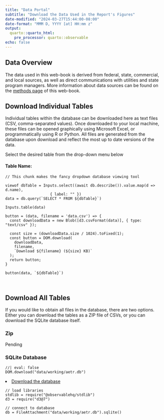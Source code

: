 ```yaml
---
title: "Data Portal"
subtitle: "Download the Data Used in the Report's Figures"
date-modified: "2024-03-27T15:44:00-08:00"
date-format: "MMM D, YYYY [at] HH:mm z"
output:
  quarto::quarto_html:
    pre_processor: quarto::observable
echo: false
---
```



## Data Overview
The data used in this web-book is derived from federal, state, commercial, and local sources, as well as direct communications with utilities and state program managers. More information about data sources can be found on the [methods page](./methods.html) of this web-book.

## Download Individual Tables
Individual tables within the database can be downloaded here as text files (CSV, comma-separated values). Once downloaded to your local machine, these files can be opened graphically using Microsoft Excel, or programmatically using R or Python. All files are generated from the database upon download and reflect the most up to date versions of the data.  

Select the desired table from the drop-down menu below

#### Table Name:
```ojs
// This chunk makes the fancy dropdown database viewing tool

viewof dbTable = Inputs.select((await db.describe()).value.map(d => d.name), 
                    { label: "" })
data = db.query(`SELECT * FROM ${dbTable}`)
```

```ojs
Inputs.table(data)

```


```ojs
button = (data, filename = 'data.csv') => {
  const downloadData = new Blob([d3.csvFormat(data)], { type: "text/csv" });

  const size = (downloadData.size / 1024).toFixed(1);
  const button = DOM.download(
    downloadData,
    filename,
    `Download ${filename} (${size} KB)`
  );
  return button;
}

button(data, `${dbTable}`)
```

<br>

## Download All Tables
If you would like to obtain all files in the database, there are two options. Either you can download the tables as a ZIP file of CSVs, or you can download the SQLite database itself. 

### Zip
Pending


### SQLite Database
```ojs
//| eval: false
DOM.download("data/working/aetr.db")

```


<li><a href="data/working/aetr.db">Download the database</a></li>




```ojs
// load libraries
stdlib = require("@observablehq/stdlib")
d3 = require("d3@7")

// connect to database
db = FileAttachment("data/working/aetr.db").sqlite()

```